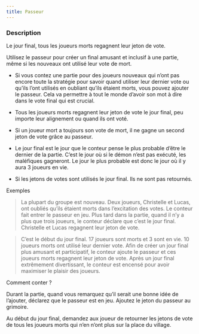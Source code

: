 ```yaml
---
title: Passeur
---
```



<Fabled CONTREBANDIER header />

### Description

Le jour final, tous les joueurs morts regagnent leur jeton de vote.

Utilisez le passeur pour créer un final amusant et inclusif à une partie, même si les nouveaux ont utilisé leur vote de mort.

-   Si vous contez une partie pour des joueurs nouveaux qui n’ont pas encore toute la stratégie pour savoir quand utiliser leur dernier vote ou qu’ils l’ont utilisés en oubliant qu’ils étaient morts, vous pouvez ajouter le passeur. Cela va permettre à tout le monde d’avoir son mot à dire dans le vote final qui est crucial.

-   Tous les joueurs morts regagnent leur jeton de vote le jour final, peu importe leur alignement ou quand ils ont voté.

-   Si un joueur mort a toujours son vote de mort, il ne gagne un second jeton de vote grâce au passeur.

-   Le jour final est le jour que le conteur pense le plus probable d’être le dernier de la partie. C’est le jour où si le démon n’est pas exécuté, les maléfiques gagneront. Le jour le plus probable est donc le jour où il y aura 3 joueurs en vie.

-   Si les jetons de votes sont utilisés le jour final. Ils ne sont pas retournés.

Exemples

> La plupart du groupe est nouveau. Deux joueurs, Christelle et Lucas, ont oubliés qu’ils étaient morts dans l’excitation des votes. Le conteur fait entrer le passeur en jeu.  Plus tard dans la partie, quand il n’y a plus que trois joueurs, le conteur déclare que c’est le jour final. Christelle et Lucas regagnent leur jeton de vote.

> C’est le début du jour final. 17 joueurs sont morts et 3 sont en vie. 10 joueurs morts ont utilisé leur dernier vote. Afin de créer un jour final plus amusant et participatif, le conteur ajoute le passeur et ces joueurs morts regagnent leur jeton de vote. Après un jour final extrêmement divertissant, le conteur est encensé pour avoir maximiser le plaisir des joueurs.

Comment conter ?

Durant la partie, quand vous remarquez qu’il serait une bonne idée de l’ajouter, déclarez que le passeur est en jeu. Ajoutez le jeton du passeur au grimoire.

Au début du jour final, demandez aux joueur de retourner les jetons de vote de tous les joueurs morts qui n’en n’ont plus sur la place du village.